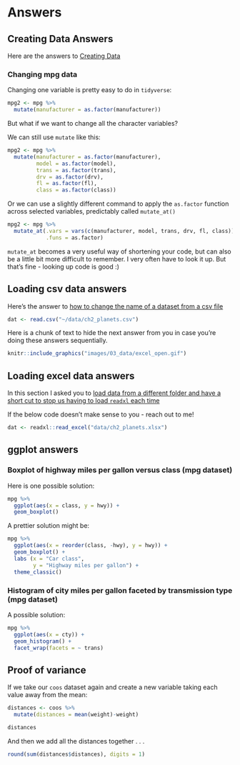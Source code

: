 # Answers {#answers}

## Creating Data Answers {#ans_createdata}
Here are the answers to [Creating Data](#ex_createdata)

### Changing mpg data

Changing one variable is pretty easy to do in `tidyverse`:

```r

mpg2 <- mpg %>% 
  mutate(manufacturer = as.factor(manufacturer))

```

But what if we want to change all the character variables?

We can still use `mutate` like this:

```r

mpg2 <- mpg %>% 
  mutate(manufacturer = as.factor(manufacturer),
         model = as.factor(model),
         trans = as.factor(trans),
         drv = as.factor(drv),
         fl = as.factor(fl),
         class = as.factor(class))

```

Or we can use a slightly different command to apply the `as.factor` function across selected variables, predictably called `mutate_at()`


```r

mpg2 <- mpg %>% 
  mutate_at(.vars = vars(c(manufacturer, model, trans, drv, fl, class)),
            .funs = as.factor)

```


`mutate_at` becomes a very useful way of shortening your code, but can also be a little bit more difficult to remember. I very often have to look it up. But that's fine - looking up code is good :)



## Loading csv data answers {#ans_loadcsv}
Here's the answer to [how to change the name of a dataset from a csv file](#ex_loadcsv)

```r

dat <- read.csv("~/data/ch2_planets.csv")

```



Here is a chunk of text to hide the next answer from you in case you're doing these answers sequentially. 






```r

knitr::include_graphics("images/03_data/excel_open.gif")

```






## Loading excel data answers {#ans_loadexcel}
In this section I asked you to [load data from a different folder and have a short cut to stop us having to load `readxl` each time](#ex_loadexcel)


If the below code doesn't make sense to you - reach out to me! 
```r

dat <- readxl::read_excel("data/ch2_planets.xlsx")

```






## ggplot answers {#gg_answers}

### Boxplot of highway miles per gallon versus class (mpg dataset) 

Here is one possible solution:


```r


mpg %>% 
  ggplot(aes(x = class, y = hwy)) +
  geom_boxplot()

```

A prettier solution might be:



```r


mpg %>% 
  ggplot(aes(x = reorder(class, -hwy), y = hwy)) +
  geom_boxplot() +
  labs (x = "Car class",
        y = "Highway miles per gallon") +
  theme_classic()

```



### Histogram of city miles per gallon faceted by transmission type (mpg dataset)

A possible solution:

```r


mpg %>% 
  ggplot(aes(x = cty)) +
  geom_histogram() +
  facet_wrap(facets = ~ trans)

```



## Proof of variance {#stats_proofvariance}


If we take our `coos` dataset again and create a new variable taking each value away from the mean:

```r

distances <- coos %>% 
  mutate(distances = mean(weight)-weight)

distances

```

And then we add all the distances together . . .


```r

round(sum(distances$distances), digits = 1)

```

